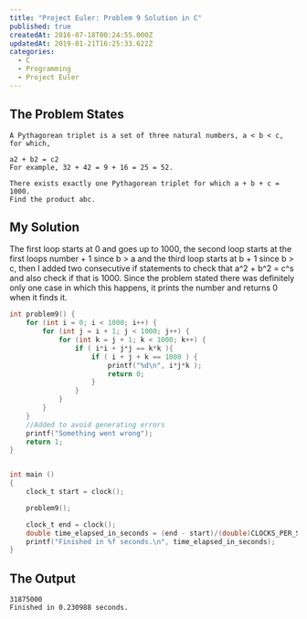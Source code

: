 ```yaml
---
title: "Project Euler: Problem 9 Solution in C"
published: true
createdAt: 2016-07-18T00:24:55.000Z
updatedAt: 2019-01-21T16:25:33.622Z
categories:
  - C
  - Programming
  - Project Euler
---
```


## The Problem States

```text
A Pythagorean triplet is a set of three natural numbers, a < b < c, for which,

a2 + b2 = c2
For example, 32 + 42 = 9 + 16 = 25 = 52.

There exists exactly one Pythagorean triplet for which a + b + c = 1000.
Find the product abc.
```

## My Solution

The first loop starts at 0 and goes up to 1000, the second loop starts at the first loops number + 1 since b > a and
the third loop starts at b + 1 since b > c, then I added two consecutive if statements to check that a^2 + b^2 = c^s
and also check if that is 1000. Since the problem stated there was definitely only one case in which this happens, it
prints the number and returns 0 when it finds it.

```c
int problem9() {
    for (int i = 0; i < 1000; i++) {
        for (int j = i + 1; j < 1000; j++) {
            for (int k = j + 1; k < 1000; k++) {
                if ( i*i + j*j == k*k ){
                    if ( i + j + k == 1000 ) {
                        printf("%d\n", i*j*k );
                        return 0;
                    }
                }
            }
        }
    }
    //Added to avoid generating errors
    printf("Something went wrong");
    return 1;
}


int main ()
{
    clock_t start = clock();

    problem9();

    clock_t end = clock();
    double time_elapsed_in_seconds = (end - start)/(double)CLOCKS_PER_SEC;
    printf("Finished in %f seconds.\n", time_elapsed_in_seconds);
}
```

## The Output

```text
31875000
Finished in 0.230988 seconds.
```
